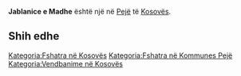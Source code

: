 {{Fshat në 
 | Emri                = Jablanice e Madhe
 | EmriAlt                = 
 | NAME_SHORT_FORM=      
 | NAME_GENERIC=      
 | NAME_SORT_NAME_RO=      JABLANICEEMADHE
 | FULL_NAME_RO = Jablanice e Madhe
 | FULL_NAME_ND_RO=Jablanice e Madhe
 | SORT_NAME_RG=JABLANICEEMADHE
 | FULL_NAME_RG=Jablanice e Madhe
 | FULL_NAME_ND_RG=Jablanice e Madhe
 | SRP_NAME_SHORT_FORM=      
 | SRP_NAME_GENERIC=      
 | SRP_NAME_SORT_NAME_RO=      
 | SRP_FULL_NAME_RO = 
 | SRP_FULL_NAME_ND_RO=
 | SRP_SORT_NAME_RG=
 | SRP_FULL_NAME_RG=
 | SRP_FULL_NAME_ND_RG=
 | Emri (Rasa dhanore) = 
 | Figura              = 
 | Shteti              = Kosovo
 | Komuna              = Pejë
 | Kodi postar         = 
 | Sipërfaqja          = 

 | Popullsia           = 

 | Regj. i popullsisë  = 
 | Dend. e popullsisë  = 
 | Faqja zyrtare       = 
 <!--- Koordinatat ----> 
 | Gjerësia            = 42.759444
 | Gjatësia            = 20.316667
 | Lartësia            = 
}}
'''Jablanice e Madhe''' është një [[]] në [[Pejë]] të [[Kosovës]].

<!-- == Gjeografia == -->
<!-- == Historia == -->
<!-- == Demografia == -->
== Shih edhe ==
{{Komuna Pejë}}
{{Kosovo-Administrata-Cung}}

[[Kategoria:Fshatra në Kosovës]]
[[Kategoria:Fshatra në Kommunes Pejë]]
[[Kategoria:Vendbanime në Kosovës]]